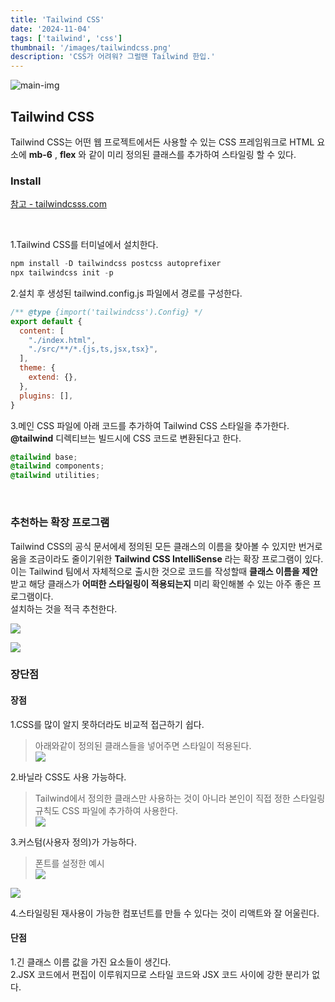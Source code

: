 ```yaml
---
title: 'Tailwind CSS'
date: '2024-11-04'
tags: ['tailwind', 'css']
thumbnail: '/images/tailwindcss.png'
description: 'CSS가 어려워? 그럴땐 Tailwind 한입.'
---
```


<img src="/images/tailwindcss.png" alt="main-img" className="rounded-xl" />
<br />

## Tailwind CSS

Tailwind CSS는 어떤 웹 프로젝트에서든 사용할 수 있는 CSS 프레임워크로 HTML 요소에 **mb-6** , **flex** 와 같이 미리 정의된 클래스를 추가하여 스타일링 할 수 있다.
<br />

### Install
<a href="https://tailwindcss.com/docs/installation" target="_blank" rel="noopener noreferrer">
    <p className="text-info"><i class="ri-link"></i>참고 - tailwindcsss.com</p>
</a>
<br />

1.Tailwind CSS를 터미널에서 설치한다.
```javascript
npm install -D tailwindcss postcss autoprefixer
npx tailwindcss init -p
```

2.설치 후 생성된 tailwind.config.js 파일에서 경로를 구성한다.
```javascript
/** @type {import('tailwindcss').Config} */
export default {
  content: [
    "./index.html",
    "./src/**/*.{js,ts,jsx,tsx}",
  ],
  theme: {
    extend: {},
  },
  plugins: [],
}
```

3.메인 CSS 파일에 아래 코드를 추가하여 Tailwind CSS 스타일을 추가한다.
<br/>**@tailwind** 디렉티브는 빌드시에 CSS 코드로 변환된다고 한다.
```css
@tailwind base;
@tailwind components;
@tailwind utilities;
```
<br />

### 추천하는 확장 프로그램

Tailwind CSS의 공식 문서에세 정의된 모든 클래스의 이름을 찾아볼 수 있지만 번거로움을 조금이라도 줄이기위한 **Tailwind CSS IntelliSense** 라는 확장 프로그램이 있다.<br/>
이는 Tailwind 팀에서 자체적으로 출시한 것으로 코드를 작성할때 **클래스 이름을 제안** 받고 해당 클래스가 **어떠한 스타일링이 적용되는지** 미리 확인해볼 수 있는 아주 좋은 프로그램이다.
<br/>설치하는 것을 적극 추천한다.

![](https://velog.velcdn.com/images/100-100/post/0c685322-bf4d-41b0-a420-8864de7fd741/image.png)
<br />

![](https://velog.velcdn.com/images/100-100/post/7b879ef5-c2c1-4ce0-96d4-c0fb6e6dd622/image.png)
<br />

### 장단점

#### 장점

1.CSS를 많이 알지 못하더라도 비교적 접근하기 쉽다.
> 아래와같이 정의된 클래스들을 넣어주면 스타일이 적용된다.   
![](https://velog.velcdn.com/images/100-100/post/d1750f94-bc2d-4e18-91c2-6a1d18cd7a5d/image.png)

2.바닐라 CSS도 사용 가능하다.   
> Tailwind에서 정의한 클래스만 사용하는 것이 아니라 본인이 직접 정한 스타일링 규칙도 CSS 파일에 추가하여 사용한다.   
![](https://velog.velcdn.com/images/100-100/post/14b18abf-f5b1-432f-ae82-8c03f1f6499a/image.png)
 
3.커스텀(사용자 정의)가 가능하다.
> 폰트를 설정한 예시   
![](https://velog.velcdn.com/images/100-100/post/7d2d1b32-223a-4ba3-8d68-e595b8b86464/image.png)

![](https://velog.velcdn.com/images/100-100/post/d93f623c-4337-44ab-96e7-7c1bb7bbc89e/image.png)

4.스타일링된 재사용이 가능한 컴포넌트를 만들 수 있다는 것이 리액트와 잘 어울린다.

#### 단점

1.긴 클래스 이름 값을 가진 요소들이 생긴다.<br/>
2.JSX 코드에서 편집이 이루워지므로 스타일 코드와 JSX 코드 사이에 강한 분리가 없다.
